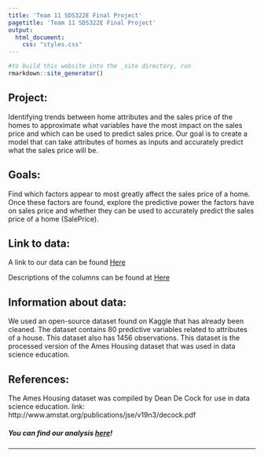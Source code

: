 ```yaml
---
title: 'Team 11 SDS322E Final Project'
pagetitle: 'Team 11 SDS322E Final Project'
output: 
  html_document: 
    css: "styles.css"
---
```


```R
#to build this website into the _site directory, run
rmarkdown::site_generator()
```
 
## Project:
Identifying trends between home attributes and the sales price of the homes to approximate what variables have the most impact on the sales price and which can be used to predict sales price. Our goal is to create a model that can take attributes of homes as inputs and accurately predict what the sales price will be. 

## Goals: 
Find which factors appear to most greatly affect the sales price of a home. Once these factors are found, explore the predictive power the factors have on sales price and whether they can be used to accurately predict the sales price of a home (SalePrice).

## Link to data: 
A link to our data can be found
<a href="https://www.kaggle.com/datasets/rsizem2/house-prices-ames-cleaned-dataset?select=new_train.csv" target="_blank"> Here</a>


Descriptions of the columns can be found at <a href="https://www.kaggle.com/competitions/house-prices-advanced-regression-techniques/data" target="_blank"> Here</a> 

## Information about data:
We used an open-source dataset found on Kaggle that has already been cleaned. The dataset contains 80 predictive variables related to attributes of a house. This dataset also has 1456 observations. This dataset is the processed version of the Ames Housing dataset that was used in data science education.

## References:
The Ames Housing dataset was compiled by Dean De Cock for use in data science education.
link: http://www.amstat.org/publications/jse/v19n3/decock.pdf 

##### You can find our analysis [here](/analysis)!

---
